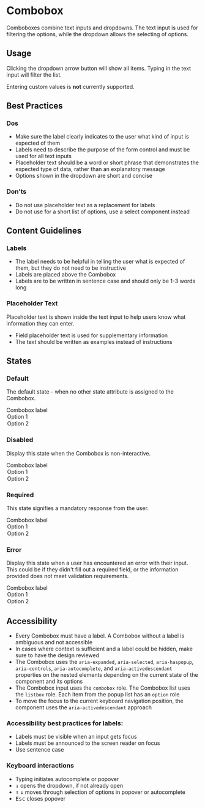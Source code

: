 # Combobox

<p
  style={{
    fontSize: 'var(--pharos-type-scale-6)',
    lineHeight: '2rem',
    marginBottom: 'var(--pharos-spacing-5-x)',
  }}
>
  Comboboxes combine text inputs and dropdowns. The text input is used for filtering the options,
  while the dropdown allows the selecting of options.
</p>

## Usage

Clicking the dropdown arrow button will show all items. Typing in the text input will filter the list.

Entering custom values is **not** currently supported.

## Best Practices

### Dos

- Make sure the label clearly indicates to the user what kind of input is expected of them
- Labels need to describe the purpose of the form control and must be used for all text inputs
- Placeholder text should be a word or short phrase that demonstrates the expected type of data, rather than an explanatory message
- Options shown in the dropdown are short and concise

### Don'ts

- Do not use placeholder text as a replacement for labels
- Do not use for a short list of options, use a select component instead

## Content Guidelines

### Labels

- The label needs to be helpful in telling the user what is expected of them, but they do not need to be instructive
- Labels are placed above the Combobox
- Labels are to be written in sentence case and should only be 1-3 words long

### Placeholder Text

Placeholder text is shown inside the text input to help users know what information they can enter.

- Field placeholder text is used for supplementary information
- The text should be written as examples instead of instructions

## States

### Default

The default state - when no other state attribute is assigned to the Combobox.

<Canvas>
  <pharos-combobox>
    <span slot="label">Combobox label</span>
    <option value="1">Option 1</option>
    <option value="2">Option 2</option>
  </pharos-combobox>
</Canvas>

### Disabled

Display this state when the Combobox is non-interactive.

<Canvas>
  <pharos-combobox disabled>
    <span slot="label">Combobox label</span>
    <option value="1">Option 1</option>
    <option value="2">Option 2</option>
  </pharos-combobox>
</Canvas>

### Required

This state signifies a mandatory response from the user.

<Canvas>
  <pharos-combobox required>
    <span slot="label">Combobox label</span>
    <option value="1">Option 1</option>
    <option value="2">Option 2</option>
  </pharos-combobox>
</Canvas>

### Error

Display this state when a user has encountered an error with their input. This could be if they didn't fill out a required field, or the information provided does not meet validation requirements.

<Canvas>
  <pharos-combobox required invalidated message="This field is required, please make a selection">
    <span slot="label">Combobox label</span>
    <option value="1">Option 1</option>
    <option value="2">Option 2</option>
  </pharos-combobox>
</Canvas>

## Accessibility

- Every Combobox must have a label. A Combobox without a label is ambiguous and not accessible
- In cases where context is sufficient and a label could be hidden, make sure to have the design reviewed
- The Combobox uses the `aria-expanded`, `aria-selected`, `aria-haspopup`, `aria-controls`, `aria-autocomplete`, and `aria-activedescendant` properties on the nested elements depending on the current state of the component and its options
- The Combobox input uses the `combobox` role. The Combobox list uses the `listbox` role. Each item from the popup list has an `option` role
- To move the focus to the current keyboard navigation position, the component uses the `aria-activedescendant` approach

### Accessibility best practices for labels:

- Labels must be visible when an input gets focus
- Labels must be announced to the screen reader on focus
- Use sentence case

### Keyboard interactions

- Typing initiates autocomplete or popover
- <kbd>&#8595;</kbd> opens the dropdown, if not already open
- <kbd>&#8593;</kbd> <kbd>&#8595;</kbd> moves through selection of options in popover or autocomplete
- <kbd>Esc</kbd> closes popover
